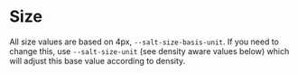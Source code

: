 
<Meta title="Theme/Foundations/Size" />

# Size

All size values are based on 4px, `--salt-size-basis-unit`. If you need to change this, use `--salt-size-unit` (see density aware values below) which will adjust this base value according to density.

<DocGrid>
  <SpacingBlock spacingVar="--salt-size-basis-unit" />
  <SpacingBlock spacingVar="--salt-size-border" />
  <SpacingBlock spacingVar="--salt-size-brandBar" />
  <SpacingBlock spacingVar="--salt-size-divider-strokeWidth" />
  <SpacingBlock spacingVar="--salt-size-sharktooth-height" />
  <SpacingBlock spacingVar="--salt-size-sharktooth-width" />
  <SpacingBlock spacingVar="--salt-size-unit" />
  <SpacingBlock spacingVar="--salt-size-detail" />
  <SpacingBlock spacingVar="--salt-size-base" />
  <SpacingBlock spacingVar="--salt-size-divider-height" />
  <SpacingBlock spacingVar="--salt-size-selection" />
  <SpacingBlock spacingVar="--salt-size-stackable" />
</DocGrid>
